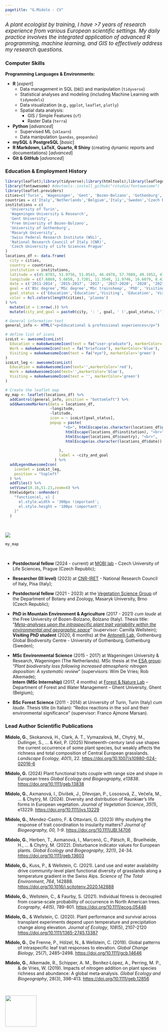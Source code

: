 ```yaml
---
pagetitle: "G.Midolo - CV"
---
```


[*A plant ecologist by training, I have >7 years of research experience from various European scientific settings. My daily practice involves the integrated application of advanced R programming, machine learning, and GIS to effectively address my research questions.*]{style="font-size: 1.2em;"}

### Computer Skills

**Programming Languages & Environments:**

-   **R** \[*expert*\]
    -   Data management in SQL (`DBI`) and manipulation (`tidyverse`)
    -   Statistical analyses and modeling (including Machine Learning with `tidymodels`)
    -   Data visualization (e.g., `ggplot`, `leaflet`, `plotly`)
    -   Spatial data analysis:
        -   GIS / Simple Features (`sf`)
        -   Raster Data (`terra`)
-   **Python** \[*advanced*\]
    -   Supervised ML (`sklearn`)
    -   Data manipulation (`pandas`, `geopandas`)
-   **mySQL** & **PostgreSQL** \[*basic*\]
-   **R Markdown, LaTeX**, **Quarto, R Shiny** (creating dynamic reports and documentations) \[*advanced*\]
-   **Git & GitHub** \[*advanced*\]

<!-- ### **Computer Skills** -->

<!-- | Category                        | Skill/Technology                     | Specific Areas/Packages                                  | -->

<!-- | :------------------------------ | :----------------------------------- | :------------------------------------------------------- | -->

<!-- | **Programming Languages** | R Programming                      | `tidyverse`, `tidymodels`, `vetiver`, `sf`, `terra`     | -->

<!-- | **Database Management** | mySQL                              |                                                          | -->

<!-- | **Document Preparation** | LaTeX                              |                                                          | -->

### Education & Employment History

```r
library(leaflet);library(tidyverse);library(htmltools);library(leaflegend)
library(fontawesome) #devtools::install_github("rstudio/fontawesome")
library(leaflet.providers)
cities=c('Turin', 'Wageningen', 'Gent', 'Bozen-Bolzano', 'Gothenburg', 'Brno', 'Zurich', 'Pisa', 'Prague')
countries = c('Italy','Netherlands','Belgium','Italy','Sweden','Czech Republic','Switzerland','Italy','Czech Republic')
institutions = c(
  'University of Turin',
  'Wageningen University & Research',
  'Gent University',
  'Free University of Bozen-Bolzano',
  'University of Gothenburg',
  'Masaryk University',
  'Swiss Federal Research Institute (WSL)',
  'National Research Council of Italy (CNR)',
  'Czech University of Life Sciences Prague'
)
locations_df <- data.frame(
  city = cities,
  country = countries,
  institution = institutions,
  latitude = c(45.0703, 51.9756, 51.0543, 46.4978, 57.7089, 49.1952, 47.353, 43.7228, 50.0755),
  longitude = c(7.6869, 5.6658, 3.7201, 11.3548, 11.9746, 16.6079, 8.4373, 10.4078, 14.4378),
  date = c('2011-2014', '2015-2017', '2017', '2017-2020', '2020', '2021-2023', '2022', '2023', '2024-'),
  goal = c('BSc degree','MSc degree','MSc trainsheep', 'PhD', 'Visiting PhD', 'PostDoc', 'Visiting Researcher', 'Researcher','PostDoc'),
  goal_status = c('Education','Education','Visiting', 'Education', 'Visiting', 'Work', 'Visiting', 'Work','Work'),
  color = hcl.colors(length(cities), 'plasma')
) %>%
  mutate(id = 1:nrow(.)) %>%
  mutate(city_and_goal = paste0(city, ': ', goal, ' (',goal_status,')'))

# General information text
general_info <- HTML("<p>Educational & professional experiences</p>")

# define list of icons
icoLst <- awesomeIconList(
  Education = makeAwesomeIcon(text = fa("user-graduate"), markerColor='red'),
  Work = makeAwesomeIcon(text = fa("briefcase"), markerColor='blue'),
  Visiting = makeAwesomeIcon(text = fa("eye"), markerColor='green')
)
icoLst_leg <- awesomeIconList(
  Education = makeAwesomeIcon(text='',markerColor='red'),
  Work = makeAwesomeIcon(text='',markerColor='blue'),
  Visiting = makeAwesomeIcon(text = '', markerColor='green')
)

# Create the leaflet map
my_map <- leaflet(locations_df) %>%
  addControl(general_info, position = "bottomleft") %>%
  addAwesomeMarkers(data = locations_df,
                    ~longitude,
                    ~latitude,
                    icon = ~ icoLst[goal_status],
                    popup = paste(
                          "<b>", htmlEscape(as.character(locations_df$goal)), "</b><br>",
                           htmlEscape(locations_df$institution), "<br>",
                           htmlEscape(locations_df$country), "<br>",
                           htmlEscape(as.character(locations_df$date))
                          
                        ),
                        label = ~city_and_goal 
                      ) %>%
  addLegendAwesomeIcon(
    iconSet = icoLst_leg,
    position = "topleft"
  ) %>%
  addTiles() %>%
  setView(10.16,51.23,zoom=4) %>%
  htmlwidgets::onRender(
    "function(el, x) {
      el.style.width = '300px !important';
      el.style.height = '100px !important';
    }"
  )
  

```

\
![](imgs/timeframe.career.crop.png){fig-align="center"}\

```{=html}
<style>
.html-widget {
    margin: auto;
}
</style>
```
```r
my_map
```

\

-   **Postdoctoral fellow** (2024 - current) at [MOBI lab](https://petrkeil.github.io/){target="_blank"} - Czech University of Life Sciences, Prague (Czech Republic);

-   **Researcher (III level)** (2023) at [CNR-IRET](https://www.iret.cnr.it/en/){target="_blank"} - National Research Council of Italy, Pisa (Italy);

-   **Postdoctoral fellow** (2021 - 2023) at the [Vegetation Science Group](https://botzool.cz/vegsci/){target="_blank"} of the Department of Botany and Zoology, Masaryk University, Brno (Czech Republic);

-   **PhD in Mountain Environment & Agriculture** (2017 - 2021) *cum laude* at the Free University of Bozen-Bolzano, Bolzano (Italy). Thesis title: "[*Meta-analyses upon the intraspecific plant trait variability within the environmental and geographic space*](https://hdl.handle.net/10863/34076){target="_blank"}" (supervisor: Camilla Wellstein);\
    **Visiting PhD student** (2020, 6 months) at the [Antonelli Lab](https://antonelli-lab.net/){target="_blank"}, Gothenburg Global Biodiversity Centre - University of Gothenburg, Gothenburg (Sweden);

-   **MSc Environmental Science** (2015 - 2017) at Wageningen University & Research, Wageningen (The Netherlands). MSc thesis at the [ESA group](https://www.wur.nl/en/research-results/chair-groups/environmental-sciences/environmental-systems-analysis-group.htm){target="_blank"}: "*Plant biodiversity loss following increased atmospheric nitrogen deposition: A systematic review*" (supervisors: Wim De Vries; Rob Alkemade); **\
    Intern (MSc Internship)** (2017, 4 months) at [Forest & Nature Lab](https://www.ugent.be/bw/environment/en/research/fornalab){target="_blank"} -- Department of Forest and Water Management -- Ghent University, Ghent (Belgium);

-   **BSc Forest Science** (2011 - 2014) at University of Turin, Turin (Italy) *cum laude*. Thesis title (in Italian): "Redox reactions in the soil and their environmental significance" (supervisor: Franco Ajmone Marsan).\

### Lead Author Scientific Publications

::: {style="text-indent: -40px; padding-left: 40px;"}
**Midolo, G.**, Skokanová, H., Clark, A. T., Vymazalová, M., Chytrý, M., Dullinger, S., ... & Keil, P. (2025) Nineteenth-century land use shapes the current occurrence of some plant species, but weakly affects the richness and total composition of Central European grasslands. *Landscape Ecology, 40*(1), 22. <https://doi.org/10.1007/s10980-024-02016-6>

**Midolo, G.** (2024) Plant functional traits couple with range size and shape in European trees *Global Ecology and Biogeography, e13838*. <https://doi.org/10.1111/geb.13838>

**Midolo, G.**, Axmanová, I., Divíšek, J., Dřevojan, P., Lososová, Z., Večeřa, M., ... & Chytrý, M. (2024). Diversity and distribution of Raunkiær's life forms in European vegetation. *Journal of Vegetation Science*, *35*(1), e13229. <https://doi.org/10.1111/jvs.13229>

**Midolo, G.**, Mendez-Castro, F. & Ottaviani, G. (2023) Why studying the response of trait coordination to insularity matters? *Journal of Biogeography, 00, 1--9*. <https://doi.org/10.1111/JBI.14706>

**Midolo, G.**, Herben, T., Axmanová, I., Marcenò, C., Pätsch, R., Bruelheide, H., ... & Chytrý, M. (2022). Disturbance indicator values for European plants. *Global Ecology and Biogeography*, *32*(1), 24-34. <https://doi.org/10.1111/geb.13603>

**Midolo, G.**, Kuss, P., & Wellstein, C. (2021). Land use and water availability drive community-level plant functional diversity of grasslands along a temperature gradient in the Swiss Alps. *Science of The Total Environment*, *764*, 142888. <https://doi.org/10.1016/j.scitotenv.2020.142888>

**Midolo, G.**, Wellstein, C., & Faurby, S. (2021). Individual fitness is decoupled from coarse‐scale probability of occurrence in North American trees. *Ecography*, *44*(5), 789-801. <https://doi.org/10.1111/ecog.05446>

**Midolo, G.**, & Wellstein, C. (2020). Plant performance and survival across transplant experiments depend upon temperature and precipitation change along elevation. *Journal of Ecology*, *108*(5), 2107-2120 <https://doi.org/10.1111/1365-2745.13387>

**Midolo, G.**, De Frenne, P., Hölzel, N., & Wellstein, C. (2019). Global patterns of intraspecific leaf trait responses to elevation. *Global Change Biology*, 25(7), 2485--2498. <https://doi.org/10.1111/gcb.14646>

**Midolo, G.**, Alkemade, R., Schipper, A. M., Benítez‐López, A., Perring, M. P., & de Vries, W. (2019). Impacts of nitrogen addition on plant species richness and abundance: A global meta‐analysis. *Global Ecology and Biogeography*, 28(3), 398--413. <https://doi.org/10.1111/geb.12856>
:::

\

![](imgs/butvec.svg){fig-align="center" width="100"}
